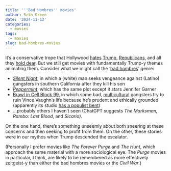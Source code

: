 ```yaml
---
title: '''Bad Hombres'' movies'
author: Seth Green
date: '2024-11-12'
categories:
  - movies
tags:
  - movies
slug: bad-hombres-movies
---
```


It's a conservative trope that Hollywood [hates](https://www.nationalreview.com/corner/west-hollywood-resolution-to-remove-trump-from-walk-of-fame/) [Trump](https://www.nationalreview.com/corner/steven-spielbergs-anti-trump-movie-post-meryl-streep-and-tom-hanks/), [Republicans](https://www.nationalreview.com/2018/03/oscars-liberal-bias-full-display-this-year/), and all they [hold dear](https://www.washingtontimes.com/news/2024/mar/9/hollywoods-radical-left-reality/). But we still get movies with fundamentally Trump-y themes animating them. Consider what we might call the '[bad hombres](https://www.pbs.org/newshour/politics/trumps-bad-hombres-draws-jeers-spanish-lessons)' genre:

-   [*Silent Night*](https://en.wikipedia.org/wiki/Silent_Night_(2023_film)#Critical_response), in which a (white) man seeks vengeance against (Latino) gangsters in southern California after they kill his son
-   [*Peppermint*](https://en.wikipedia.org/wiki/Peppermint_(2018_film)), which has the same plot except it stars Jennifer Garner
-   [Brawl in Cell Block 99](https://en.wikipedia.org/wiki/Brawl_in_Cell_Block_99), in which some bad, [multicultural](https://x.com/tszzl/status/1851054768728469508) gangsters try to ruin Vince Vaughn's life because he's prudent and ethically grounded (apparently its studio [has a populist bent](https://www.hollywoodreporter.com/movies/movie-news/how-cinestate-film-studio-is-turning-controversial-topics-revenue-1178338/))
-   ...probably others I haven't seen (ChatGPT suggests *The Marksman, Rambo: Last Blood*, and *Sicario).*

On the one hand, there's something unseemly about both sneering at these concerns and then seeking to profit from them. On the other, these stories were in our mythos when Trump descended the escalator.

(Personally I prefer movies like *The Forever Purge* and *The Hunt*, which approach the same material with a more sociological eye. The *Purge* movies in particular, I think, are likely to be remembered as more effectively zeitgeist-y than either the bad hombres movies or the _Civil War_.)

